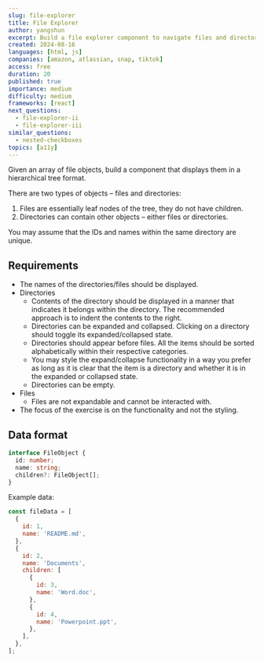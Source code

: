 ```yaml
---
slug: file-explorer
title: File Explorer
author: yangshun
excerpt: Build a file explorer component to navigate files and directories in a tree-like hierarchical viewer
created: 2024-08-16
languages: [html, js]
companies: [amazon, atlassian, snap, tiktok]
access: free
duration: 20
published: true
importance: medium
difficulty: medium
frameworks: [react]
next_questions:
  - file-explorer-ii
  - file-explorer-iii
similar_questions:
  - nested-checkboxes
topics: [a11y]
---
```


Given an array of file objects, build a component that displays them in a hierarchical tree format.

There are two types of objects – files and directories:

1. Files are essentially leaf nodes of the tree, they do not have children.
2. Directories can contain other objects – either files or directories.

You may assume that the IDs and names within the same directory are unique.

## Requirements

- The names of the directories/files should be displayed.
- Directories
  - Contents of the directory should be displayed in a manner that indicates it belongs within the directory. The recommended approach is to indent the contents to the right.
  - Directories can be expanded and collapsed. Clicking on a directory should toggle its expanded/collapsed state.
  - Directories should appear before files. All the items should be sorted alphabetically within their respective categories.
  - You may style the expand/collapse functionality in a way you prefer as long as it is clear that the item is a directory and whether it is in the expanded or collapsed state.
  - Directories can be empty.
- Files
  - Files are not expandable and cannot be interacted with.
- The focus of the exercise is on the functionality and not the styling.

## Data format

```ts
interface FileObject {
  id: number;
  name: string;
  children?: FileObject[];
}
```

Example data:

```js
const fileData = [
  {
    id: 1,
    name: 'README.md',
  },
  {
    id: 2,
    name: 'Documents',
    children: [
      {
        id: 3,
        name: 'Word.doc',
      },
      {
        id: 4,
        name: 'Powerpoint.ppt',
      },
    ],
  },
];
```
